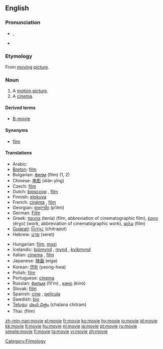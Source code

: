 ==English==

===Pronunciation===
* {{IPA|/ˈmuːvi/}}, {{SAMPA|/'mu:vi/}}
* {{audio|en-us-movie.ogg|Audio (US)}}
*: {{rhymes|uːvi}}

===Etymology===
From [[moving]] [[picture]].

===Noun===
{{en-noun}}

# A [[motion picture]].
# A [[cinema]].

====Derived terms====
* [[B-movie]]

====Synonyms====
* [[film]]

====Translations====
{{trans-top|motion picture}}
* Arabic: {{Arab|[[فيلم]]}} {{IPAchar|(film)}}
* [[Breton]]: [[film]] {{m}}
* Bulgarian: [[филм]] (film) {{m}} (1, 2)
* Chinese: [[电影]] (diàn yǐng)
* Czech: [[film]] {{m}}
* Dutch: [[bioscoop]] {{m}}, [[film]] {{m}}
* Finnish: [[elokuva]]
* French: [[cinéma]] {{m}}, [[film]] {{m}}
* Georgian: [[ფილმი]] (p‘ilmi)
* German: [[Film]] {{m}}
* Greek: [[ταινία]] (tenía) {{f}} (film, abbreviation of cinematographic film), [[έργο]] (érɣo) {{n}} (work, abbreviation of cinematographic work), [[φιλμ]] (film) {{n}}
* [[Gujarati]]: [[ચિત્રપટ]] (chitraput)
* Hebrew: [[סרט]] (seret) {{m}}
{{trans-mid}}
* Hungarian: [[film]], [[mozi]]
* Icelandic: [[bíómynd]] {{f}}, [[mynd]] {{f}}, [[kvikmynd]] {{f}}
* Italian: [[cinema]] {{m}}, [[film]] {{m}}
* Japanese: [[映画]] (eiga)
* Korean: [[영화]] (yeong-hwa)
* Polish: [[film]] {{m}}
* Portuguese: [[cinema]] {{m}}
* Russian: [[фильм]] (fil’m) {{m}}, [[кино]] (kinó) {{n}}
* Slovak: [[film#Slovak|film]] {{m}}
* Spanish: [[cine]] {{m}}, [[película]] {{f}}
* Swedish: [[bio#Swedish|bio]] {{c}}
* [[Telugu]]: [[చలన చిత్రం]] (chalana chitram)
* Thai: {{Thai|[[ฟิล์ม]]}} (film)
{{trans-bottom}}

[[Category:Filmology]]

[[zh-min-nan:movie]]
[[el:movie]]
[[fr:movie]]
[[ko:movie]]
[[hy:movie]]
[[io:movie]]
[[id:movie]]
[[kk:movie]]
[[lt:movie]]
[[hu:movie]]
[[nl:movie]]
[[ja:movie]]
[[pt:movie]]
[[ru:movie]]
[[simple:movie]]
[[fi:movie]]
[[ta:movie]]
[[vi:movie]]
[[zh:movie]]